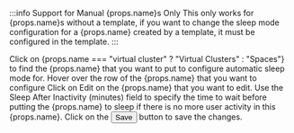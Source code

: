 
:::info Support for Manual {props.name}s Only
This only works for {props.name}s without a template, if you want to change the sleep mode configuration for a
    {props.name} created by a template, it must be configured in the template.
:::

<Flow id="sleep-automatic-ui">
  <Step>
    Click on <NavStep>{props.name === "virtual cluster" ? "Virtual Clusters" : "Spaces"}</NavStep> to find the {props.name} that you want to put to configure automatic sleep mode for.
  </Step>
  <Step>
    Hover over the row of the {props.name} that you want to configure
  </Step>
  <Step>
    Click on <Label>Edit</Label> on the {props.name} that you want to edit.
  </Step>
  <Step>
    Use the <Label>Sleep After Inactivity (minutes)</Label> field to specify the time to
    wait before putting the {props.name} to sleep if there is no more user
    activity in this {props.name}.
  </Step>
  <Step>
    Click on the <Button>Save</Button> button to save the changes.
  </Step>
</Flow>
